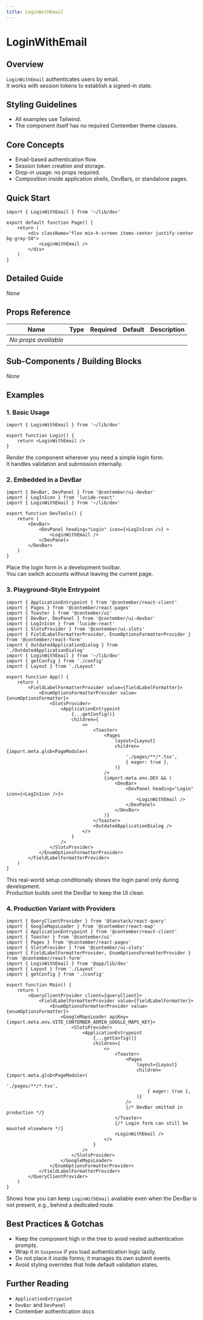 ```yaml
---
title: LoginWithEmail
---
```


<!-- Edited by human: false -->
<!-- Examples count: 6 -->
<!-- Source examples: 1 -->
<!-- Playground examples: 1 -->
<!-- External examples: 4 -->
<!-- Import examples: 5 -->

# LoginWithEmail

## Overview
`LoginWithEmail` authenticates users by email.  
It works with session tokens to establish a signed-in state.

## Styling Guidelines
* All examples use Tailwind.
* The component itself has no required Contember theme classes.

## Core Concepts
* Email-based authentication flow.
* Session token creation and storage.
* Drop-in usage: no props required.
* Composition inside application shells, DevBars, or standalone pages.

## Quick Start
```tsx
import { LoginWithEmail } from '~/lib/dev'

export default function Page() {
	return (
		<div className="flex min-h-screen items-center justify-center bg-gray-50">
			<LoginWithEmail />
		</div>
	)
}
```

## Detailed Guide
_None_

## Props Reference

| Name | Type | Required | Default | Description |
|------|------|----------|---------|-------------|
| _No props available_ | | | | |

## Sub-Components / Building Blocks
_None_

## Examples

### 1. Basic Usage
```tsx
import { LoginWithEmail } from '~/lib/dev'

export function Login() {
	return <LoginWithEmail />
}
```
Render the component wherever you need a simple login form.  
It handles validation and submission internally.

### 2. Embedded in a DevBar
```tsx
import { DevBar, DevPanel } from '@contember/ui-devbar'
import { LogInIcon } from 'lucide-react'
import { LoginWithEmail } from '~/lib/dev'

export function DevTools() {
	return (
		<DevBar>
			<DevPanel heading="Login" icon={<LogInIcon />} >
				<LoginWithEmail />
			</DevPanel>
		</DevBar>
	)
}
```
Place the login form in a development toolbar.  
You can switch accounts without leaving the current page.

### 3. Playground-Style Entrypoint
```tsx
import { ApplicationEntrypoint } from '@contember/react-client'
import { Pages } from '@contember/react-pages'
import { Toaster } from '@contember/ui'
import { DevBar, DevPanel } from '@contember/ui-devbar'
import { LogInIcon } from 'lucide-react'
import { SlotsProvider } from '@contember/ui-slots'
import { FieldLabelFormatterProvider, EnumOptionsFormatterProvider } from '@contember/react-form'
import { OutdatedApplicationDialog } from './OutdatedApplicationDialog'
import { LoginWithEmail } from '~/lib/dev'
import { getConfig } from './config'
import { Layout } from './Layout'

export function App() {
	return (
		<FieldLabelFormatterProvider value={fieldLabelFormatter}>
			<EnumOptionsFormatterProvider value={enumOptionsFormatter}>
				<SlotsProvider>
					<ApplicationEntrypoint
						{...getConfig()}
						children={
							<>
								<Toaster>
									<Pages
										layout={Layout}
										children={import.meta.glob<PageModule>(
											'./pages/**/*.tsx',
											{ eager: true },
										)}
									/>
									{import.meta.env.DEV && (
										<DevBar>
											<DevPanel heading="Login" icon={<LogInIcon />}>
												<LoginWithEmail />
											</DevPanel>
										</DevBar>
									)}
								</Toaster>
								<OutdatedApplicationDialog />
							</>
						}
					/>
				</SlotsProvider>
			</EnumOptionsFormatterProvider>
		</FieldLabelFormatterProvider>
	)
}
```
This real-world setup conditionally shows the login panel only during development.  
Production builds omit the DevBar to keep the UI clean.

### 4. Production Variant with Providers
```tsx
import { QueryClientProvider } from '@tanstack/react-query'
import { GoogleMapsLoader } from '@contember/react-map'
import { ApplicationEntrypoint } from '@contember/react-client'
import { Toaster } from '@contember/ui'
import { Pages } from '@contember/react-pages'
import { SlotsProvider } from '@contember/ui-slots'
import { FieldLabelFormatterProvider, EnumOptionsFormatterProvider } from '@contember/react-form'
import { LoginWithEmail } from '@app/lib/dev'
import { Layout } from './Layout'
import { getConfig } from './config'

export function Main() {
	return (
		<QueryClientProvider client={queryClient}>
			<FieldLabelFormatterProvider value={fieldLabelFormatter}>
				<EnumOptionsFormatterProvider value={enumOptionsFormatter}>
					<GoogleMapsLoader apiKey={import.meta.env.VITE_CONTEMBER_ADMIN_GOOGLE_MAPS_KEY}>
						<SlotsProvider>
							<ApplicationEntrypoint
								{...getConfig()}
								children={
									<>
										<Toaster>
											<Pages
												layout={Layout}
												children={import.meta.glob<PageModule>(
													'./pages/**/*.tsx',
													{ eager: true },
												)}
											/>
											{/* DevBar omitted in production */}
										</Toaster>
										{/* Login form can still be mounted elsewhere */}
										<LoginWithEmail />
									</>
								}
							/>
						</SlotsProvider>
					</GoogleMapsLoader>
				</EnumOptionsFormatterProvider>
			</FieldLabelFormatterProvider>
		</QueryClientProvider>
	)
}
```
Shows how you can keep `LoginWithEmail` available even when the DevBar is not present, e.g., behind a dedicated route.

## Best Practices & Gotchas
* Keep the component high in the tree to avoid nested authentication prompts.
* Wrap it in `Suspense` if you load authentication logic lazily.
* Do not place it inside forms; it manages its own submit events.
* Avoid styling overrides that hide default validation states.

## Further Reading
* `ApplicationEntrypoint`
* `DevBar` and `DevPanel`
* Contember authentication docs

<!-- End of Generated Documentation -->